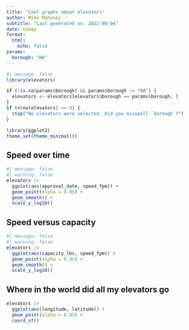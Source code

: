 ---
title: "Cool graphs about elevators"
author: Mike Mahoney
subtitle: "Last generated on: 2022-08-04"
date: today
format: 
  html: 
    echo: false
params: 
  borough: "NA"
---

```{r}
#| message: false
library(elevators)

if (!is.na(params$borough) && params$borough != "NA") {
  elevators <- elevators[elevators$borough == params$borough, ]
}
if (nrow(elevators) == 0) {
  stop("No elevators were selected. Did you misspell `borough`?")
}

library(ggplot2)
theme_set(theme_minimal())
```

## Speed over time

```{r}
#| message: false
#| warning: false
elevators |> 
  ggplot(aes(approval_date, speed_fpm)) + 
  geom_point(alpha = 0.05) + 
  geom_smooth() + 
  scale_y_log10()
```

## Speed versus capacity

```{r}
#| message: false
#| warning: false
elevators |> 
  ggplot(aes(capacity_lbs, speed_fpm)) + 
  geom_point(alpha = 0.05) + 
  geom_smooth() + 
  scale_y_log10()
```

## Where in the world did all my elevators go

```{r}
elevators |> 
  ggplot(aes(longitude, latitude)) + 
  geom_point(alpha = 0.05) + 
  coord_sf()
```